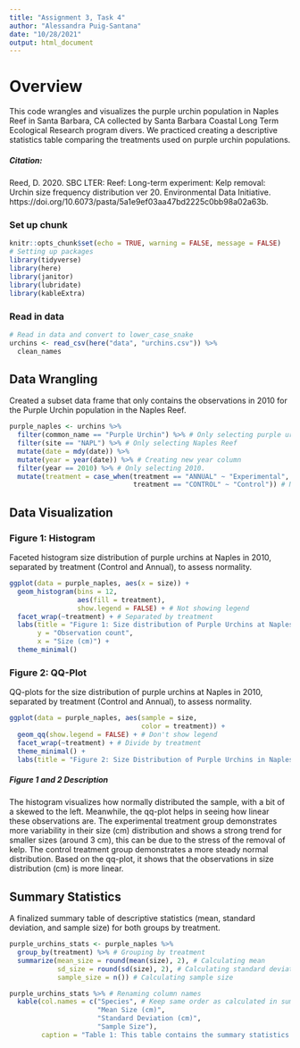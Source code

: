 ```yaml
---
title: "Assignment 3, Task 4"
author: "Alessandra Puig-Santana"
date: "10/28/2021"
output: html_document
---
```

# Overview
This code wrangles and visualizes the purple urchin population in Naples Reef in Santa Barbara, CA collected by Santa Barbara Coastal Long Term Ecological Research program divers. We practiced creating a descriptive statistics table comparing the treatments used on purple urchin populations. 

##### Citation: 
Reed, D. 2020. SBC LTER: Reef: Long-term experiment: Kelp removal: Urchin size frequency distribution ver 20. Environmental Data Initiative. https://doi.org/10.6073/pasta/5a1e9ef03aa47bd2225c0bb98a02a63b.

### Set up chunk
```r
knitr::opts_chunk$set(echo = TRUE, warning = FALSE, message = FALSE)
# Setting up packages
library(tidyverse)
library(here)
library(janitor)
library(lubridate)
library(kableExtra)
```

### Read in data
```r
# Read in data and convert to lower_case_snake
urchins <- read_csv(here("data", "urchins.csv")) %>%
  clean_names
```

## Data Wrangling 
Created a subset data frame that only contains the observations in 2010 for the Purple Urchin population in the Naples Reef. 
```r
purple_naples <- urchins %>%
  filter(common_name == "Purple Urchin") %>% # Only selecting purple urchin
  filter(site == "NAPL") %>% # Only selecting Naples Reef
  mutate(date = mdy(date)) %>%
  mutate(year = year(date)) %>% # Creating new year column
  filter(year == 2010) %>% # Only selecting 2010.
  mutate(treatment = case_when(treatment == "ANNUAL" ~ "Experimental", # Annual Kelp removal
                               treatment == "CONTROL" ~ "Control")) # No kelp removal
```

## Data Visualization
### Figure 1: Histogram
Faceted histogram size distribution of purple urchins at Naples in 2010, separated by treatment (Control and Annual), to assess normality.
```r
ggplot(data = purple_naples, aes(x = size)) +
  geom_histogram(bins = 12,
                 aes(fill = treatment),
                 show.legend = FALSE) + # Not showing legend
  facet_wrap(~treatment) + # Separated by treatment
  labs(title = "Figure 1: Size distribution of Purple Urchins at Naples Reef in 2010",
       y = "Observation count",
       x = "Size (cm)") +
  theme_minimal() 
```

### Figure 2: QQ-Plot
QQ-plots for the size distribution of purple urchins at Naples in 2010, separated by treatment (Control and Annual), to assess normality.
```r
ggplot(data = purple_naples, aes(sample = size, 
                                 color = treatment)) +
  geom_qq(show.legend = FALSE) + # Don't show legend
  facet_wrap(~treatment) + # Divide by treatment
  theme_minimal() +
  labs(title = "Figure 2: Size Distribution of Purple Urchins in Naples Reef in 2010")
```





##### Figure 1 and 2 Description

The histogram visualizes how normally distributed the sample, with a bit of a skewed to the left. Meanwhile, the qq-plot helps in seeing how linear these observations are. The experimental treatment group demonstrates more variability in their size (cm) distribution and shows a strong trend for smaller sizes (around 3 cm), this can be due to the stress of the removal of kelp. The control treatment group demonstrates a more steady normal distribution. Based on the qq-plot, it shows that the observations in size distribution (cm) is more linear. 

## Summary Statistics
A finalized summary table of descriptive statistics (mean, standard deviation, and sample size) for both groups by treatment.
```r
purple_urchins_stats <- purple_naples %>%
  group_by(treatment) %>% # Grouping by treatment
  summarize(mean_size = round(mean(size), 2), # Calculating mean
            sd_size = round(sd(size), 2), # Calculating standard deviation
            sample_size = n()) # Calculating sample size

purple_urchins_stats %>% # Renaming column names
  kable(col.names = c("Species", # Keep same order as calculated in summarize() function 
                      "Mean Size (cm)",
                      "Standard Deviation (cm)",
                      "Sample Size"),
        caption = "Table 1: This table contains the summary statistics comparing mean (cm), standard deviation (cm), and sample for Purple Urchins in Naples Reef in 2010 for the control and experimental treatments.") 
```

